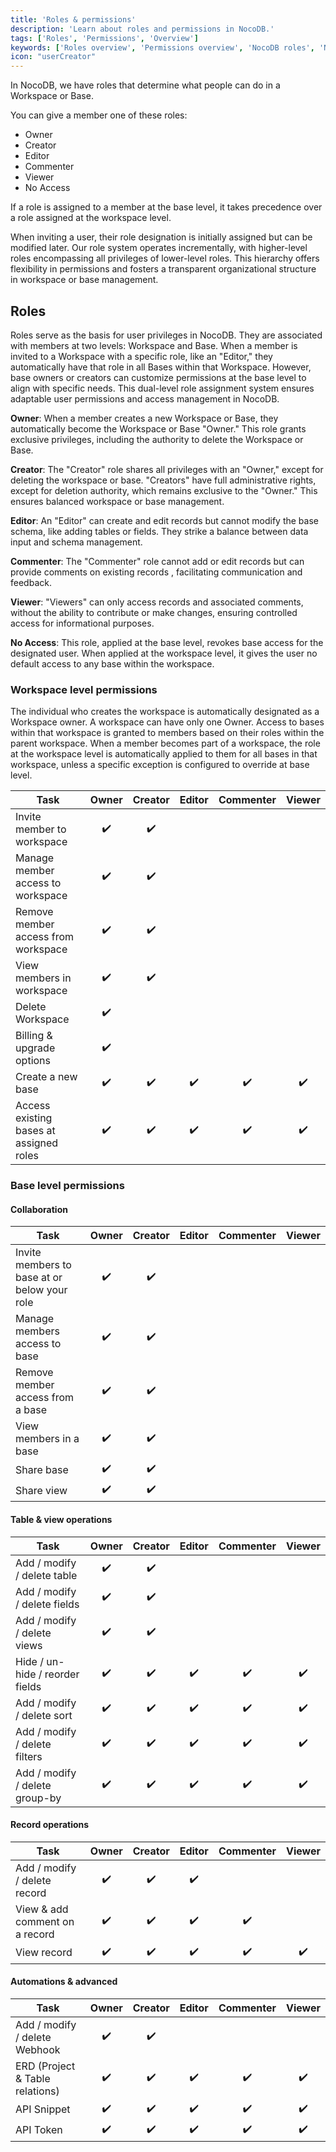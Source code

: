 ```yaml
---
title: 'Roles & permissions'
description: 'Learn about roles and permissions in NocoDB.'
tags: ['Roles', 'Permissions', 'Overview']
keywords: ['Roles overview', 'Permissions overview', 'NocoDB roles', 'NocoDB permissions', 'NocoDB roles overview', 'NocoDB permissions overview']
icon: "userCreator"
---
```



In NocoDB, we have roles that determine what people can do in a Workspace or Base. 

You can give a member one of these roles: 
* Owner
* Creator 
* Editor
* Commenter 
* Viewer
* No Access

<Callout type="info">
If a role is assigned to a member at the base level, it takes precedence over a role assigned at the workspace level.
</Callout>

When inviting a user, their role designation is initially assigned but can be modified later. Our role system 
operates incrementally, with higher-level roles encompassing all privileges of lower-level roles. 
This hierarchy offers flexibility in permissions and fosters a transparent organizational structure 
in workspace or base management.

## Roles
Roles serve as the basis for user privileges in NocoDB. They are associated with members at two levels: 
Workspace and Base. When a member is invited to a Workspace with a specific role, like an "Editor," they 
automatically have that role in all Bases within that Workspace. However, base owners or creators can customize 
permissions at the base level to align with specific needs. This dual-level role assignment system 
ensures adaptable user permissions and access management in NocoDB.

**Owner**: When a member creates a new Workspace or Base, they automatically become the Workspace or Base "Owner." 
This role grants exclusive privileges, including the authority to delete the Workspace or Base.

**Creator**: The "Creator" role shares all privileges with an "Owner," except for deleting the workspace or base. 
"Creators" have full administrative rights, except for deletion authority, which remains exclusive to the "Owner." 
This ensures balanced workspace or base management.

**Editor**: An "Editor" can create and edit records but cannot modify the base schema, 
like adding tables or fields. They strike a balance between data input and schema management.

**Commenter**: The "Commenter" role cannot add or edit records but can provide comments on existing records
, facilitating communication and feedback.

**Viewer**: "Viewers" can only access records and associated comments, without the ability to contribute
or make changes, ensuring controlled access for informational purposes.

**No Access**: This role, applied at the base level, revokes base access for the designated user. When applied at the workspace level, it gives the user no default access to any base within the workspace.


### Workspace level permissions
The individual who creates the workspace is automatically designated as a Workspace owner. 
A workspace can have only one Owner. Access to bases within that workspace is granted to members based on their roles
within the parent workspace. When a member becomes part of a workspace, the role at the workspace level is
automatically applied to them for all bases in that workspace, unless a specific exception is configured 
to override at base level.

| Task                                    | Owner | Creator | Editor | Commenter | Viewer |
|-----------------------------------------|:-----:|:-------:|:------:|:---------:|:------:|
| Invite member to workspace              |  ✔️   |   ✔️    |        |           |        |
| Manage member access to workspace       |  ✔️   |   ✔️    |        |           |        |
| Remove member access from workspace     |  ✔️   |   ✔️    |        |           |        |
| View members in workspace               |  ✔️   |   ✔️    |        |           |        |
| Delete Workspace                        |  ✔️   |    ️    |        |           |        |
| Billing & upgrade options               |  ✔️   |    ️    |        |           |        |
| Create a new base                       |  ✔️   |   ✔️    |   ✔️   |    ✔️     |   ✔️   |
| Access existing bases at assigned roles |  ✔️   |   ✔️    |   ✔️   |    ✔️     |   ✔️   |


### Base level permissions

#### Collaboration
| Task                                         | Owner | Creator | Editor | Commenter | Viewer |
|----------------------------------------------|:-----:|:-------:|:------:|:---------:|:------:|
| Invite members to base at or below your role |  ✔️   |   ✔️    |        |           |        |
| Manage members access to base                |  ✔️   |   ✔️    |        |           |        |
| Remove member access from a base             |  ✔️   |   ✔️    |        |           |        |
| View members in a base                       |  ✔️   |   ✔️    |        |           |        |
| Share base                                   |  ✔️   |   ✔️    |        |           |        |
| Share view                                   |  ✔️   |   ✔️    |        |           |        |

#### Table & view operations
| Task                            | Owner | Creator | Editor | Commenter | Viewer |
|---------------------------------|:-----:|:-------:|:------:|:---------:|:------:|
| Add / modify / delete table     |  ✔️   |   ✔️    |        |           |        |
| Add / modify / delete fields    |  ✔️   |   ✔️    |        |           |        |
| Add / modify / delete views     |  ✔️   |   ✔️    |        |           |        |
| Hide / un-hide / reorder fields |  ✔️   |   ✔️    |   ✔️   |    ✔️     |   ✔️   |
| Add / modify / delete sort      |  ✔️   |   ✔️    |   ✔️   |    ✔️     |   ✔️   |
| Add / modify / delete filters   |  ✔️   |   ✔️    |   ✔️   |    ✔️     |   ✔️   |
| Add / modify / delete group-by  |  ✔️   |   ✔️    |   ✔️   |    ✔️     |   ✔️   |

#### Record operations
| Task                            | Owner | Creator | Editor | Commenter | Viewer |
|---------------------------------|:-----:|:-------:|:------:|:---------:|:------:|
| Add / modify / delete record    |  ✔️   |   ✔️    |   ✔️   |           |        |
| View & add comment on a record  |  ✔️   |   ✔️    |   ✔️   |    ✔️     |        |
| View record                     |  ✔️   |   ✔️    |   ✔️   |    ✔️     |   ✔️   |

#### Automations & advanced  
| Task                            | Owner | Creator | Editor | Commenter | Viewer |
|---------------------------------|:-----:|:-------:|:------:|:---------:|:------:|
| Add / modify / delete Webhook   |  ✔️   |   ✔️    |        |           |        |
| ERD (Project & Table relations) |  ✔️   |   ✔️    |   ✔️   |    ✔️     |   ✔️   |
| API Snippet                     |  ✔️   |   ✔️    |   ✔️   |    ✔️     |   ✔️   |
| API Token                       |  ✔️   |   ✔️    |   ✔️   |    ✔️     |   ✔️   |




